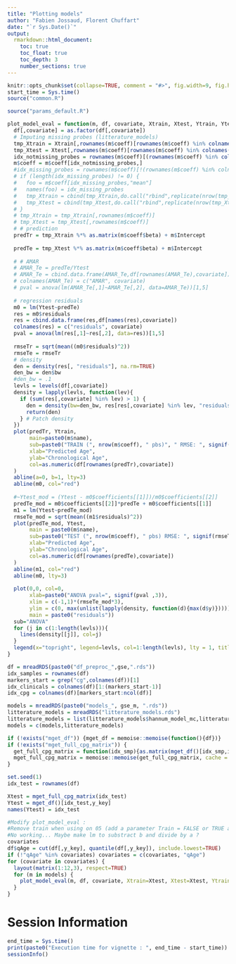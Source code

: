 ---
title: "Plotting models"
author: "Fabien Jossaud, Florent Chuffart"
date: "`r Sys.Date()`"
output: 
  rmarkdown::html_document:
    toc: true
    toc_float: true
    toc_depth: 3
    number_sections: true
---
 
  
```{r echo=FALSE}
knitr::opts_chunk$set(collapse=TRUE, comment = "#>", fig.width=9, fig.height=6, eval=TRUE, echo=TRUE, results="verbatim")
start_time = Sys.time()
source("common.R")
```

```{r params_default, echo=FALSE}
source("params_default.R")
```

```{r plot model eval}
plot_model_eval = function(m, df, covariate, Xtrain, Xtest, Ytrain, Ytest) {
  df[,covariate] = as.factor(df[,covariate])
  # Imputing missing probes (litterature_models)
  tmp_Xtrain = Xtrain[,rownames(m$coeff)[rownames(m$coeff) %in% colnames(Xtrain)]] #Keep only common CpG between coeffs and Xtrain
  tmp_Xtest = Xtest[,rownames(m$coeff)[rownames(m$coeff) %in% colnames(Xtest)]] #Keep only common CpG between coeffs and Xtrain
  idx_notmissing_probes = rownames(m$coeff)[(rownames(m$coeff) %in% colnames(Xtrain))]
  m$coeff = m$coeff[idx_notmissing_probes,]
  #idx_missing_probes = rownames(m$coeff)[!(rownames(m$coeff) %in% colnames(Xtrain))]
  # if (length(idx_missing_probes) != 0) {
  #   foo = m$coeff[idx_missing_probes,"mean"]
  #   names(foo) = idx_missing_probes
  #   tmp_Xtrain = cbind(tmp_Xtrain,do.call("rbind",replicate(nrow(tmp_Xtrain),foo,simplify=FALSE)))
  #   tmp_Xtest = cbind(tmp_Xtest,do.call("rbind",replicate(nrow(tmp_Xtest),foo,simplify=FALSE)))
  # }
  # tmp_Xtrain = tmp_Xtrain[,rownames(m$coeff)]
  # tmp_Xtest = tmp_Xtest[,rownames(m$coeff)]
  # # prediction
  predTr = tmp_Xtrain %*% as.matrix(m$coeff$beta) + m$Intercept
 
  predTe = tmp_Xtest %*% as.matrix(m$coeff$beta) + m$Intercept
  
  # # AMAR
  # AMAR_Te = predTe/Ytest
  # AMAR_Te = cbind.data.frame(AMAR_Te,df[rownames(AMAR_Te),covariate])
  # colnames(AMAR_Te) = c("AMAR", covariate)
  # pval = anova(lm(AMAR_Te[,1]~AMAR_Te[,2], data=AMAR_Te))[1,5]
  
  # regression residuals
  m0 = lm(Ytest~predTe)
  res = m0$residuals
  res = cbind.data.frame(res,df[names(res),covariate])
  colnames(res) = c("residuals", covariate)
  pval = anova(lm(res[,1]~res[,2], data=res))[1,5]
  
  rmseTr = sqrt(mean((m0$residuals)^2))
  rmseTe = rmseTr
  # density
  den = density(res[, "residuals"], na.rm=TRUE)
  den_bw = den$bw
  #den_bw = .1
  levls = levels(df[,covariate])
  density = lapply(levls, function(lev){
    if (sum(res[,covariate] %in% lev) > 1) {
      den = density(bw=den_bw, res[res[,covariate] %in% lev, "residuals"])
      return(den)
    } # Patch density
  })
  plot(predTr, Ytrain,
       main=paste0(m$name), 
       sub=paste0("TRAIN (", nrow(m$coeff), " pbs)", " RMSE: ", signif(rmseTr, 3)), 
       xlab="Predicted Age", 
       ylab="Chronological Age", 
       col=as.numeric(df[rownames(predTr),covariate])
  )
  abline(a=0, b=1, lty=3)
  abline(m0, col="red")
  
  #~Ytest_mod = (Ytest - m0$coefficients[[1]])/m0$coefficients[[2]]
  predTe_mod = m0$coefficients[[2]]*predTe + m0$coefficients[[1]]
  m1 = lm(Ytest~predTe_mod)
  rmseTe_mod = sqrt(mean((m1$residuals)^2))
  plot(predTe_mod, Ytest, 
       main = paste0(m$name), 
       sub=paste0("TEST (", nrow(m$coeff), " pbs) RMSE: ", signif(rmseTe_mod, 3)), 
       xlab="Predicted Age", 
       ylab="Chronological Age",  
       col=as.numeric(df[rownames(predTe),covariate])
  )
  abline(m1, col="red")
  abline(m0, lty=3)
  
  plot(0,0, col=0,
       xlab=paste0("ANOVA pval=", signif(pval ,3)),
       xlim = c(-1,1)*(rmseTe_mod*3), 
       ylim = c(0, max(unlist(lapply(density, function(d){max(d$y)})))), 
       main = paste0("residuals"))
  sub="ANOVA"
  for (j in c(1:length(levls))){
    lines(density[[j]], col=j)
  }
  legend(x="topright", legend=levls, col=1:length(levls), lty = 1, title=covariate)           
}
```



```{r call data}
df = mreadRDS(paste0("df_preproc_",gse,".rds"))
idx_samples = rownames(df)
markers_start = grep("cg",colnames(df))[1]
idx_clinicals = colnames(df)[1:(markers_start-1)]
idx_cpg = colnames(df)[markers_start:ncol(df)]

models = mreadRDS(paste0("models_", gse_m, ".rds"))
litterature_models = mreadRDS("litterature_models.rds")
litterature_models = list(litterature_models$hannum_model_mc,litterature_models$horvath_model_mc)
models = c(models,litterature_models)

if (!exists("mget_df")) {mget_df = memoise::memoise(function(){df})}
if (!exists("mget_full_cpg_matrix")) {
  get_full_cpg_matrix = function(idx_smp){as.matrix(mget_df()[idx_smp,idx_cpg])}
  mget_full_cpg_matrix = memoise::memoise(get_full_cpg_matrix, cache = cachem::cache_mem(max_size = 10*1024 * 1024^2))
}

```

```{r train/test}
set.seed(1)
idx_test = rownames(df)

Xtest = mget_full_cpg_matrix(idx_test)
Ytest = mget_df()[idx_test,y_key]
names(Ytest) = idx_test
```

```{r plotting, fig.width=12, fig.height=9, echo=FALSE}
#Modify plot_model_eval :
#Remove train when using on 05 (add a parameter Train = FALSE or TRUE and put if each time we use train).
#No working... Maybe make lm to substract b and divide by a ?
covariates
df$qAge = cut(df[,y_key], quantile(df[,y_key]), include.lowest=TRUE)
if (!"qAge" %in% covariates) covariates = c(covariates, "qAge") 
for (covariate in covariates) {
  layout(matrix(1:12,3), respect=TRUE)
  for (m in models) {
    plot_model_eval(m, df, covariate, Xtrain=Xtest, Xtest=Xtest, Ytrain=Ytest, Ytest=Ytest)
  }
}
``` 

# Session Information

```{r, results="verbatim"}
end_time = Sys.time()
print(paste0("Execution time for vignette : ", end_time - start_time))
sessionInfo()
```